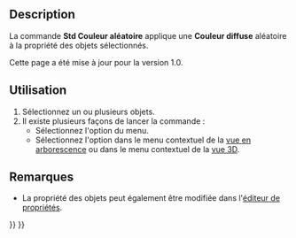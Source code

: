 <languages/>

{{Docnav/fr
|[[Std_SetAppearance/fr|Apparence]]
|[[Part_ColorPerFace/fr|Couleur par face]]
|[[Std_View_Menu/fr|Menu Affichage]]
|IconL=Std_SetAppearance.svg
|IconR=Part_ColorPerFace.svg
|IconC=Freecad.svg
}}

{{GuiCommand/fr
|Name=Std RandomColor
|Name/fr=Std Couleur aléatoire
|MenuLocation=Affichage → Appliquer une couleur aléatoire
|Workbenches=Tous
}}

==Description==

La commande '''Std Couleur aléatoire''' applique une '''Couleur diffuse''' aléatoire à la propriété {{PropertyView|Shape Appearance}} des objets sélectionnés.

Cette page a été mise à jour pour la version 1.0.

<span id="Usage"></span>
==Utilisation== 

# Sélectionnez un ou plusieurs objets.
# Il existe plusieurs façons de lancer la commande :
#* Sélectionnez l'option {{MenuCommand|Affichage → [[Image:Std_RandomColor.svg|16px]] Appliquer une couleur aléatoire}} du menu.
#* Sélectionnez l'option {{MenuCommand|[[Image:Std_RandomColor.svg|16px]] Appliquer une couleur aléatoire}} dans le menu contextuel de la [[Tree_view/fr|vue en arborescence]] ou dans le menu contextuel de la [[3D_view/fr|vue 3D]].

<span id="Notes"></span>
==Remarques==

* La propriété {{PropertyView|Shape Appearance}} des objets peut également être modifiée dans l'[[Property_editor/fr|éditeur de propriétés]].


{{Docnav/fr
|[[Std_SetAppearance/fr|Apparence]]
|[[Part_ColorPerFace/fr|Couleur par face]]
|[[Std_View_Menu/fr|Menu Affichage]]
|IconL=Std_SetAppearance.svg
|IconR=Part_ColorPerFace.svg
|IconC=Freecad.svg
}}

{{Std_Base_navi{{#translation:}}}}
{{Userdocnavi{{#translation:}}}}